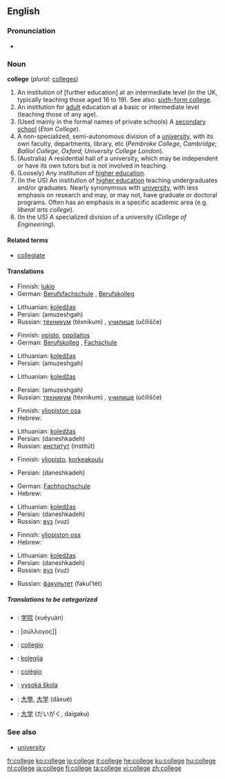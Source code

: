 {{see|collège}}

==English==

===Pronunciation===
*{{audio|en-us-college.ogg|Audio (US)}}

===Noun===
'''college''' (''plural:'' [[colleges]])
# An institution of [further education] at an intermediate level (in the UK, typically teaching those aged 16 to 19).  See also: [[sixth-form college]].
# An institution for [[adult]] education at a basic or intermediate level (teaching those of any age).
# (Used mainly in the formal names of private schools) A [[secondary school]] (''Eton College'').
# A non-specialized, semi-autonomous division of a [[university]], with its own faculty, departments, library, etc (''Pembroke College, Cambridge''; ''Balliol College, Oxford''; ''University College London'').
# (Australia) A residential hall of a university, which may be independent or have its own tutors but is not involved in teaching.
# (Loosely) Any institution of [[higher education]].
# (In the US) An institution of [[higher education]] teaching undergraduates and/or graduates.  Nearly synonymous with [[university]], with less emphasis on research and may, or may not, have graduate or doctoral programs.  Often has an emphasis in a specific academic area (e.g. ''liberal arts college'').  
# (In the US) A specialized division of a university (''College of Engineering'').

====Related terms====
*[[collegiate]]

====Translations====
{{trans-top|An institution of [further education] at an intermediate level}}
*Finnish: [[lukio]]
*German: [[Berufsfachschule]] {{f}}, [[Berufskolleg]] {{n}}
{{trans-mid}}
*Lithuanian: [[koledžas]] {{m}}
*Persian: {{FAchar|[[آموزشگاه]]}} (amuzeshgah)
*Russian: [[техникум]] (téxnikum) {{m}}, [[училище]] (učílišče) {{n}}
{{trans-bottom}}

{{trans-top|An institution for adult education at a basic or intermediate level}}
*Finnish: [[opisto]], [[oppilaitos]]
*German: [[Berufskolleg]] {{n}}, [[Fachschule]] {{f}}
{{trans-mid}}
*Lithuanian: [[koledžas]] {{m}}
*Persian: {{FAchar|[[آموزشگاه]]}} (amuzeshgah)
{{trans-bottom}}

{{trans-top|(Used mainly in the formal names of private schools) A secondary school}}
*Lithuanian: [[koledžas]] {{m}}
{{trans-mid}}
*Persian: {{FAchar|[[آموزشگاه]]}} (amuzeshgah)
*Russian: [[техникум]] (téxnikum) {{m}}, [[училище]] (učílišče) {{n}}
{{trans-bottom}}

{{trans-top|A non-specialized, semi-autonomous division of a university, with its own faculty, departments, library, etc}}
*Finnish: [[yliopiston osa]]
*Hebrew: {{he-translation|מכללה|mikhlalá}} {{f}}
{{trans-mid}}
*Lithuanian: [[koledžas]] {{m}}
*Persian: {{FAchar|[[دانشكده]]}} (daneshkadeh)
*Russian: [[институт]] (institút) {{m}}
{{trans-bottom}}

{{trans-top|A residential hall of a university, which may be independent or have its own tutors but is not involved in teaching}}
*Finnish: [[yliopisto]], [[korkeakoulu]]
{{trans-mid}}
*Persian: {{FAchar|[[دانشكده]]}} (daneshkadeh)
{{trans-bottom}}

{{trans-top|Any institution of higher education}}
*German: [[Fachhochschule]] {{f}}
*Hebrew: {{he-translation|מכללה|mikhlalá}} {{f}}
{{trans-mid}}
*Lithuanian: [[koledžas]] {{m}}
*Persian: {{FAchar|[[دانشكده]]}} (daneshkadeh)
*Russian: [[вуз]] (vuz) {{m}}
{{trans-bottom}}

{{trans-top|An institution of higher education teaching undergraduates and/or graduates}}
*Finnish: [[yliopiston osa]]
*Hebrew: {{he-translation|מכללה|mikhlalá}} {{f}}
{{trans-mid}}
*Lithuanian: [[koledžas]] {{m}}
*Persian: {{FAchar|[[دانشكده]]}} (daneshkadeh)
*Russian: [[вуз]] (vuz) {{m}}
{{trans-bottom}}

{{trans-top|A specialized division of a university}}
*Russian: [[факультет]] (fakul’tét) {{m}}
{{trans-mid}}
{{trans-bottom}}

=====Translations to be categorized=====
{{checktrans}}
{{top}}
*{{ttbc|Chinese}}: [[学院]] (xuéyuàn)
*{{ttbc|Greek}}: [σύλλογος]] {{m}}
*{{ttbc|Interlingua}}: [[collegio]]
*{{ttbc|Lithuanian}}: [[kolegija]] {{f}}
{{mid}}
*{{ttbc|Portuguese}}: [[colégio]] {{m}}
*{{ttbc|Slovak}}: [[vysoká škola]] {{f}}
*{{ttbc|Chinese}}: [[大學]], [[大学]] (dàxué)
*{{ttbc|Japanese}}: [[大学]] (だいがく, daigaku)
{{bottom}}

===See also===
*[[university]]

[[fr:college]]
[[ko:college]]
[[io:college]]
[[it:college]]
[[he:college]]
[[ku:college]]
[[hu:college]]
[[nl:college]]
[[ja:college]]
[[fi:college]]
[[ta:college]]
[[vi:college]]
[[zh:college]]